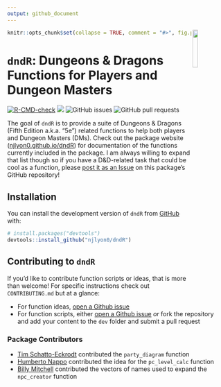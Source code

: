 ```yaml
---
output: github_document
---
```


<!-- README.md is generated from README.Rmd. Please edit that file -->

<img src="man/figures/dndR_hex.png" align = "right" width = "15%" />

```r
knitr::opts_chunk$set(collapse = TRUE, comment = "#>", fig.path = "man/figures/README-")
```

# `dndR`: Dungeons & Dragons Functions for Players and Dungeon Masters

<!-- badges: start -->
[![R-CMD-check](https://github.com/njlyon0/dndR/workflows/R-CMD-check/badge.svg)](https://github.com/njlyon0/dndR/actions)
[![](https://cranlogs.r-pkg.org/badges/dndR)](https://cran.r-project.org/package=dndR)
![GitHub issues](https://img.shields.io/github/issues-raw/njlyon0/dndR)
![GitHub pull requests](https://img.shields.io/github/issues-pr/njlyon0/dndR)
<!-- badges: end -->

The goal of `dndR` is to provide a suite of Dungeons & Dragons (Fifth Edition a.k.a. "5e") related functions to help both players and Dungeon Masters (DMs). Check out the package website ([njlyon0.github.io/dndR](https://njlyon0.github.io/dndR/)) for documentation of the functions currently included in the package. I am always willing to expand that list though so if you have a D&D-related task that could be cool as a function, please [post it as an Issue](https://github.com/njlyon0/dndR/issues) on this package's GitHub repository!

## Installation

You can install the development version of `dndR` from [GitHub](https://github.com/) with:

``` r
# install.packages("devtools")
devtools::install_github("njlyon0/dndR")
```

## Contributing to `dndR`

If you'd like to contribute function scripts or ideas, that is more than welcome! For specific instructions check out `CONTRIBUTING.md` but at a glance:

 - For function ideas, [open a Github issue](https://github.com/njlyon0/dndR/issues)
 - For function scripts, either [open a Github issue](https://github.com/njlyon0/dndR/issues) *or* fork the repository and add your content to the `dev` folder and submit a pull request

### Package Contributors

- [Tim Schatto-Eckrodt](https://kudusch.de/) contributed the `party_diagram` function
- [Humberto Nappo](https://orcid.org/0000-0001-7810-1635) contributed the idea for the `pc_level_calc` function
- [Billy Mitchell](https://wj-mitchell.github.io/) contributed the vectors of names used to expand the `npc_creator` function
